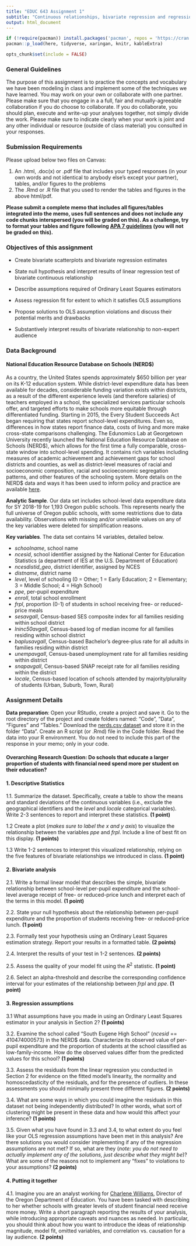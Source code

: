 ```yaml
---
title: "EDUC 643 Assignment 1"
subtitle: "Continuous relationships, bivariate regression and regression assumptions"
output: html_document
---
```

```R
if (!require(pacman)) install.packages('pacman', repos = 'https://cran.rstudio.com')
pacman::p_load(here, tidyverse, xaringan, knitr, kableExtra)

opts_chunk$set(include = FALSE)
```


### General Guidelines

The purpose of this assignment is to practice the concepts and vocabulary we have been modeling in class and implement some of the techniques we have learned. You may work on your own or collaborate with one partner. Please make sure that you engage in a a full, fair and mutually-agreeable collaboration if you do choose to collaborate. If you do collaborate, you should plan, execute and write-up your analyses together, not simply divide the work. Please make sure to indicate clearly when your work is joint and any other individual or resource (outside of class material) you consulted in your responses.

### Submission Requirements

Please upload below two files on Canvas:  

1. An .html, .doc(x) or .pdf file that includes your typed responses (in your own words and not identical to anybody else's except your partner), tables, and/or figures to the problems
2. The .Rmd or .R file that you used to render the tables and figures in the above html/pdf. 

**Please submit a complete memo that includes all figures/tables integrated into the memo, uses full sentences and does not include any code chunks interspersed (you will be graded on this). As a challenge, try to format your tables and figure following [APA 7 guidelines](https://owl.purdue.edu/owl/research_and_citation/apa_style/apa_formatting_and_style_guide/apa_tables_and_figures.html) (you will not be graded on this).** 


### Objectives of this assignment

 * Create bivariate scatterplots and bivariate regression estimates

 * State null hypothesis and interpret results of linear regression test of bivariate continuous relationship

 * Describe assumptions required of Ordinary Least Squares estimators
 
 * Assess regression fit for extent to which it satisfies OLS assumptions
 
 * Propose solutions to OLS assumption violations and discuss their potential merits and drawbacks 
 
 * Substantively interpret results of bivariate relationship to non-expert audience

### Data Background

#### National Education Resource Database on Schools (NERD$)

As a country, the United States spends approximately $650 billion per year on its K-12 education system. While district-level expenditure data has been available for decades, considerable funding variation exists within districts, as a result of the different experience levels (and therefore salaries) of teachers employed in a school, the specialized services particular schools offer, and targeted efforts to make schools more equitable through differentiated funding. Starting in 2015, the Every Student Succeeds Act began requiring that states report school-level expenditures. Even so, differences in how states report finance data, costs of living and more make cross-state comparisons challenging. The Edunomics Lab at Georgetown University recently launched the National Education Resource Database on Schools (NERD\$), which allows for the first time a fully comparable, cross-state window into school-level spending. It contains rich variables including measures of academic achievement and achievement gaps for school districts and counties, as well as district-level measures of racial and socioeconomic composition, racial and socioeconomic segregation patterns, and other features of the schooling system. More details on the NERD\$ data and ways it has been used to inform policy and practice are available [here](https://edunomicslab.org/nerds/).

**Analytic Sample**. Our data set includes school-level data expenditure data for SY 2018-19 for 1,193 Oregon public schools. This represents nearly the full universe of Oregon public schools, with some restrictions due to data availability. Observations with missing and/or unreliable values on any of the key variables were deleted for simplification reasons.

**Key variables**. The data set contains 14 variables, detailed below.

 * *schoolname*, school name
 * *ncesid*, school identifier assigned by the National Center for Education Statistics (a department of IES at the U.S. Department of Education)
 * *ncesdistid_geo*, district identifier, assigned by NCES
 * *distname*, district name
 * *level*, level of schooling (0 = Other; 1 = Early Education; 2 = Elementary; 3 = Middle School; 4 = High School)
 * *ppe*, per-pupil expenditure
 * *enroll*, total school enrollment
 * *frpl*, proportion (0-1) of students in school receiving free- or reduced-price meals
 * *sesavgall*, Census-based SES composite index for all families residing within school district
 * *lninc50avgall*, Census-based log of median income for all families residing within school district
 * *baplusavgall*, Census-based Bachelor's degree-plus rate for all adults in families residing within district
 * *unempavgall*, Census-based unemployment rate for all families residing within district
 * *snapavgall*, Census-based SNAP receipt rate for all families residing within the district
 * *locale*, Census-based location of schools attended by majority/plurality of students (Urban, Suburb, Town, Rural)
 

### Assignment Details

**Data preparation**: Open your RStudio, create a project and save it. Go to the root directory of the project and create folders named: "Code", "Data", "Figures" and "Tables." Download the [nerds.csv dataset](../data/nerds.csv) and store it in the folder "Data". Create an R script (or .Rmd) file in the Code folder. Read the data into your R environment. You do not need to include this part of the response in your memo; only in your code.

#### Overarching Research Question: Do schools that educate a larger proportion of students with financial need spend more per student on their education?

#### 1. Descriptive Statistics

1.1. Summarize the dataset. Specifically, create a table to show the means and standard deviations of the continuous variables (i.e., exclude the geographical identifiers and the *level* and *locale* categorical variables). Write 2-3 sentences to report and interpret these statistics. **(1 point)**

1.2 Create a plot (*makes sure to label the x and y axis*) to visualize the relationship between the variables $ppe$ and $frpl$. Include a line of best fit on this display. **(1 points)**

1.3 Write 1-2 sentences to interpret this visualized relationship, relying on the five features of bivariate relationships we introduced in class. **(1 point)**


#### 2. Bivariate analysis

2.1. Write a formal linear model that describes the simple, bivariate relationship between school-level per-pupil expenditure and the school-level average receipt of free- or reduced-price lunch and interpret each of the terms in this model. **(1 point)**

2.2. State your null hypothesis about the relationship between per-pupil expenditure and the proportion of students receiving free- or reduced-price lunch. **(1 point)**

2.3. Formally test your hypothesis using an Ordinary Least Squares estimation strategy. Report your results in a formatted table. **(2 points)**

2.4. Interpret the results of your test in 1-2 sentences. **(2 points)**

2.5. Assess the quality of your model fit using the $R^2$ statistic. **(1 point)**

2.6. Select an alpha-threshold and describe the corresponding confidence interval for your estimates of the relationship between $frpl$ and $ppe$. **(1 point)**


#### 3. Regression assumptions 

3.1 What assumptions have you made in using an Ordinary Least Squares estimator in your analysis in Section 2? **(1 points)**

3.2. Examine the school called "South Eugene High School" (*ncesid* == 410474000573) in the NERD$ data. Characterize its observed value of per-pupil expenditure and the proportion of students at the school classified as low-family-income. How do the observed values differ from the predicted values for this school? **(1 points)**

3.3. Assess the residuals from the linear regression you conducted in Section 2 for evidence on the fitted model's linearity, the normality and homoscedasticity of the residuals, and for the presence of outliers. In these assessments you should minimally present three different figures. **(2 points)**

3.4. What are some ways in which you could imagine the residuals in this dataset not being independently distributed? In other words, what sort of clustering might be present in these data and how would this affect your inference? **(1 points)**

3.5. Given what you have found in 3.3 and 3.4, to what extent do you feel like your OLS regression assumptions have been met in this analysis? Are there solutions you would consider implementing if any of the regression assumptions are not met? If so, what are they (*note: you do not need to actually implement any of the solutions, just describe what they might be*)? What are some of the reasons not to implement any "fixes" to violations to your assumptions? **(2 points)**

#### 4. Putting it together

4.1. Imagine you are an analyst working for [Charlene Williams](https://www.oregon.gov/ode/about-us/Pages/Deputy-Superintendent-of-Public-Instruction.aspx), Director of the Oregon Department of Education. You have been tasked with describing to her whether schools with greater levels of student financial need receive more money. Write a short paragraph reporting the results of your analysis, while introducing appropriate caveats and nuances as needed. In particular, you should think about how you want to introduce the ideas of relationship magnitude, model fit, omitted variables, and correlation vs. causation for a lay audience. **(2 points)**
